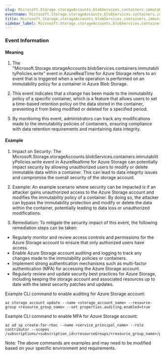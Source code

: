 ```yaml
--- 
slug: Microsoft.Storage.storageAccounts.blobServices.containers.immutabilityPolicies.write
eventname: Microsoft.Storage.storageAccounts.blobServices.containers.immutabilityPolicies.write
title: Microsoft.Storage.storageAccounts.blobServices.containers.immutabilityPolicies.write
sidebar_label: Microsoft.Storage.storageAccounts.blobServices.containers.immutabilityPolicies.write
---
```

                       
### Event Information

#### Meaning

1. The "Microsoft.Storage.storageAccounts.blobServices.containers.immutabilityPolicies.write" event in AzureRealTime for Azure Storage refers to an event that is triggered when a write operation is performed on an immutability policy for a container in Azure Blob Storage.

2. This event indicates that a change has been made to the immutability policy of a specific container, which is a feature that allows users to set a time-based retention policy on the data stored in the container, preventing it from being modified or deleted for a specified period.

3. By monitoring this event, administrators can track any modifications made to the immutability policies of containers, ensuring compliance with data retention requirements and maintaining data integrity.

#### Example

1. Impact on Security: The Microsoft.Storage.storageAccounts.blobServices.containers.immutabilityPolicies.write event in AzureRealtime for Azure Storage can potentially impact security by allowing unauthorized users to modify or delete immutable data within a container. This can lead to data integrity issues and compromise the overall security of the storage account.

2. Example: An example scenario where security can be impacted is if an attacker gains unauthorized access to the Azure Storage account and modifies the immutability policy of a container. By doing so, the attacker can bypass the immutability protection and modify or delete the data within the container, potentially leading to data loss or unauthorized modifications.

3. Remediation: To mitigate the security impact of this event, the following remediation steps can be taken:

- Regularly monitor and review access controls and permissions for the Azure Storage account to ensure that only authorized users have access.
- Enable Azure Storage account auditing and logging to track any changes made to the immutability policies or containers.
- Implement strong authentication mechanisms such as multi-factor authentication (MFA) for accessing the Azure Storage account.
- Regularly review and update security best practices for Azure Storage, including keeping the storage account and associated resources up to date with the latest security patches and updates.

Example CLI command to enable auditing for Azure Storage account:
```
az storage account update --name <storage_account_name> --resource-group <resource_group_name> --set properties.auditing.enabled=true
```

Example CLI command to enable MFA for Azure Storage account:
```
az ad sp create-for-rbac --name <service_principal_name> --role contributor --scopes /subscriptions/<subscription_id>/resourceGroups/<resource_group_name>/providers/Microsoft.Storage/storageAccounts/<storage_account_name>
```

Note: The above commands are examples and may need to be modified based on your specific environment and requirements.


 